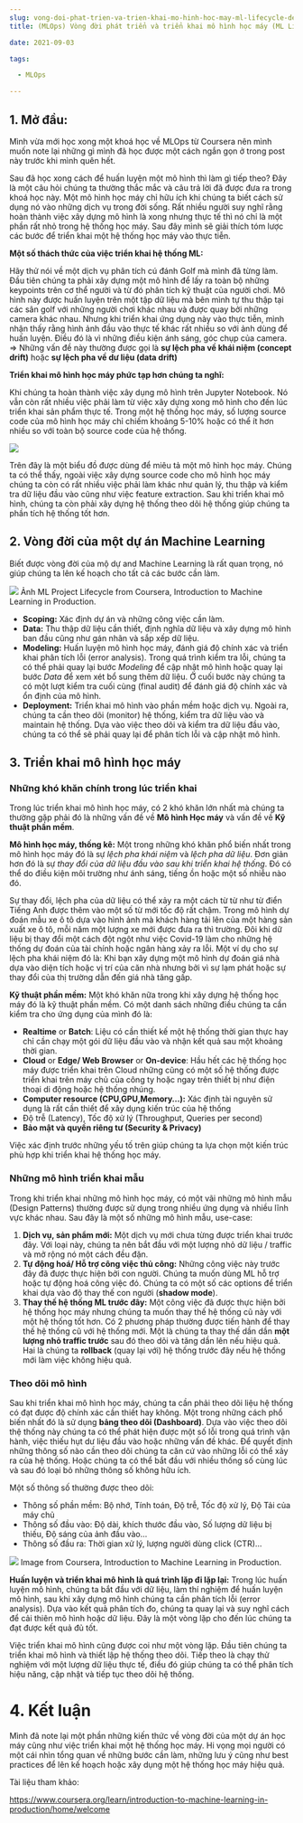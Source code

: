 ```yaml
--- 
slug: vong-doi-phat-trien-va-trien-khai-mo-hinh-hoc-may-ml-lifecycle-deployment
title: (MLOps) Vòng đời phát triển và triển khai mô hình học máy (ML Lifecycle & Deployment)

date: 2021-09-03 

tags: 

  - MLOps

--- 
```



## 1. Mở đầu:
Mình vừa mới học xong một khoá học về MLOps từ Coursera nên mình muốn note lại những gì mình đã học được một cách ngắn gọn ở trong post này trước khi mình quên hết. 

Sau đã học xong cách để huấn luyện một mô hình thì làm gì tiếp theo? Đây là một câu hỏi chúng ta thường thắc mắc và câu trả lời đã được đưa ra trong khoá học này. Một mô hình học máy chỉ hữu ích khi chúng ta biết cách sử dụng nó vào những dịch vụ trong đời sống. Rất nhiều người suy nghĩ rằng hoàn thành việc xây dựng mô hình là xong nhưng thực tế thì nó chỉ là một phần rất nhỏ trong hệ thống học máy. Sau đây mình sẽ giải thích tóm lược các bước để triển khai một hệ thống học máy vào thực tiễn.


**Một số thách thức của việc triển khai hệ thống ML:**

Hãy thử nói về một dịch vụ phân tích cú đánh Golf mà mình đã từng làm. Đầu tiên chúng ta phải xây dựng một mô hình để lấy ra toàn bộ những keypoints trên cơ thể người và từ đó phân tích kỹ thuật của người chơi. Mô hình này được huấn luyện trên một tập dữ liệu mà bên mình tự thu thập tại các sân golf với những người chơi khác nhau và được quay bởi những camera khác nhau. Nhưng khi triển khai ứng dụng này vào thực tiễn, mình nhận thấy rằng hình ảnh đầu vào thực tế khác rất nhiều so với ảnh dùng để huấn luyện. Điều đó là vì những điều kiện ánh sáng, góc chụp của camera. => Những vấn đề này thường được gọi là **sự lệch pha về khái niệm (concept drift)** hoặc **sự lệch pha về dư liệu (data drift)** 


**Triển khai mô hình học máy phức tạp hơn chúng ta nghĩ:**

Khi chúng ta hoàn thành việc xây dụng mô hình trên Jupyter Notebook. Nó vẫn còn rất nhiều việc phải làm từ việc xây dựng xong mô hình cho đến lúc triển khai sản phẩm thực tế. Trong một hệ thống học máy, số lượng source code của mô hình học máy chỉ chiếm khoảng 5-10% hoặc có thể ít hơn nhiều so với toàn bộ source code của hệ thống.

![](Screenshot-2021-03-23-at-7.06.03-AM.png)


Trên đây là một biểu đồ được dùng để miêu tả một mô hình học máy. Chúng ta có thể thấy, ngoài việc xây dựng source code cho mô hình học máy chúng ta còn có rất nhiều việc phải làm khác như quản lý, thu thập và kiểm tra dữ liệu đầu vào cũng như việc feature extraction. Sau khi triển khai mô hình, chúng ta còn phải xây dựng hệ thống theo dõi hệ thống giúp chúng ta phần tích hệ thống tốt hơn.


## 2. Vòng đời của một dự án Machine Learning
Biết được vòng đời của mộ dự and Machine Learning là rất quan trọng, nó giúp chúng ta lên kế hoạch cho tất cả các bước cần làm.


![](FDBB6D28-9B1F-4965-9855-3AADAD52C4A1.png)
Ảnh ML Project Lifecycle from Coursera, Introduction to Machine Learning in Production.

* **Scoping:** Xác định dự án và những công việc cần làm.
* **Data:** Thu thập dữ liệu cần thiết, định nghĩa dữ liệu và xây dựng mô hình ban đầu cũng như gán nhãn và sắp xếp dữ liệu.
* **Modeling:** Huấn luyện mô hình học máy, đánh giá độ chính xác và triển khai phân tích lỗi (error analysis). Trong quá trình kiểm tra lỗi, chúng ta có thể phải quay lại bước _Modeling_ để cập nhật mô hình hoặc quay lại bước _Data_ để xem xét bổ sung thêm dữ liệu. Ở cuối bước này chúng ta có một lượt kiểm tra cuối cùng (final audit) để đánh giá độ chính xác và ổn định của mô hình.
* **Deployment:** Triển khai mô hình vào phần mềm hoặc dịch vụ. Ngoài ra, chúng ta cần theo dõi (monitor) hệ thống, kiểm tra dữ liệu vào và maintain hệ thống. Dựa vào việc theo dõi và kiểm tra dữ liệu đầu vào, chúng ta có thể sẽ phải quay lại để phân tích lỗi và cập nhật mô hình.


## 3. Triển khai mô hình học máy
### Những khó khăn chính trong lúc triển khai
Trong lúc triển khai mô hình học máy, có 2 khó khăn lớn nhất mà chúng ta thường gặp phải đó là những vấn đề về **Mô hình Học máy** và vấn đề về **Kỹ thuật phần mềm**.

**Mô hình học máy, thống kê:** 
Một trong những khó khăn phổ biến nhất trong mô hình học máy đó là sự _lệch pha khái niệm_ và _lệch pha dữ liệu_. Đơn giản hơn đó là sự  _thay đổi của dữ liệu đầu vào sau khi triển khai hệ thống_. Đó có thể do điều kiện môi trường như ánh sáng, tiếng ồn hoặc một số nhiễu nào đó.

Sự thay đổi, lệch pha của dữ liệu có thể xảy ra một cách từ từ như từ điển Tiếng Anh được thêm vào một số từ mới tốc độ rất chậm. Trong mô hình dự đoán mẫu xe ô tô dựa vào hình ảnh mà khách hàng tải lên của một hàng sản xuất xe ô tô, mỗi năm một lượng xe mới được đưa ra thì trường. Đôi khi dữ liệu bị thay đổi một cách đột ngột như việc Covid-19 làm cho những hệ thống dự đoán của tài chính hoặc ngân hàng xảy ra lỗi.
Một ví dụ cho sự lệch pha khái niệm đó là: Khi bạn xây dựng một mô hình dự đoán giá nhà dựa vào diện tích hoặc vị trí của căn nhà nhưng bởi vì sự lạm phát hoặc sự thay đổi của thị trường dẫn đến giá nhà tăng gấp.


**Kỹ thuật phần mềm:**
Một khó khăn nữa trong khi xây dựng hệ thống học máy đó là kỹ thuật phần mềm. Có một danh sách những điều chúng ta cần kiểm tra cho ứng dụng của mình đó là:
* **Realtime** or **Batch**: Liệu có cần thiết kế một hệ thống thời gian thực hay chỉ cần chạy một gói dữ liệu đầu vào và nhận kết quả sau một khoảng thời gian.
* **Cloud** or **Edge/ Web Browser** or **On-device**: Hầu hết các hệ thống học máy được triển khai trên Cloud những cũng có một số hệ thống được triển khai trên máy chủ của công ty hoặc ngay trên thiết bị như điện thoại di động hoặc hệ thống nhúng. 
* **Computer resource (CPU,GPU,Memory…):** Xác định tài nguyên sử dụng là rất cần thiết để xây dụng kiến trúc của hệ thống
* Độ trễ (Latency), Tốc độ xử lý (Throughput, Queries per second)
* **Bảo mật và quyền riêng tư (Security & Privacy)** 

Việc xác định trước những yếu tố trên giúp chúng ta lựa chọn một kiến trúc phù hợp khi triển khai hệ thống học máy.

### Những mô hình triển khai mẫu
Trong khi triển khai những mô hình học máy, có một vãi những mô hình mẫu (Design Patterns) thường được sử dụng trong nhiều ứng dụng và nhiều lĩnh vực khác nhau. Sau đây là một số những mô hình mẫu, use-case:
1. **Dịch vụ, sản phẩm mới:** Một dịch vụ mới chưa từng được triển khai trước đây. Với loại này, chúng ta nên bắt đầu với một lượng nhỏ dữ liệu / traffic và mở rộng nó một cách đều đặn.
2. **Tự động hoá/ Hỗ trợ công việc thủ công:**  Những công việc này trước đây đã được thực hiện bởi con người. Chúng ta muốn dùng ML hỗ trợ hoặc tự động hoá công việc đó. Chúng ta có một số các options để triển khai dựa vào độ thay thế con người (**shadow mode**).
3. **Thay thế hệ thống ML trước đây:** Một công việc đã được thực hiện bởi hệ thống học máy nhưng chúng ta muốn thay thế hệ thống cũ này với một hệ thống tốt hơn. Có 2 phương pháp thường được tiến hành để thay thế hệ thống cũ với hệ thống mới. Một là chúng ta thay thế dần dần **một lượng nhỏ traffic trước** sau đó theo dõi và tăng dần lên nếu hiệu quả. Hai là chúng ta **rollback** (quay lại với) hệ thống trước đây nếu hệ thống mới làm việc không hiệu quả. 


### Theo dõi mô hình
Sau khi triển khai mô hình học máy, chúng ta cần phải theo dõi liệu hệ thống có đạt được độ chính xác cần thiết hay không. Một trong những cách phổ biến nhất đó là sử dụng **bảng theo dõi (Dashboard)**. Dựa vào việc theo dõi thệ thống này chúng ta có thể phát hiện được một số lỗi trong quá trình vận hành, việc thiếu hụt dư liệu đầu vào hoặc những vấn đề khác. Để quyết định những thông số nào cần theo dõi chúng ta căn cứ vào những lỗi có thể xảy ra của hệ thống. Hoặc chúng ta có thể bắt đầu với nhiều thống số cùng lúc và sau đó loại bỏ những thông số không hữu ích. 

Một số thông số thường được theo dõi:
* Thông số phần mềm: Bộ nhớ, Tính toán, Độ trễ, Tốc độ xử lý, Độ Tải của máy chủ
* Thông số đầu vào: Độ dài, khích thước đầu vào, Số lượng dữ liệu bị thiếu, Độ sáng của ảnh đầu vào…
* Thông số đầu ra: Thời gian xử lý, lượng người dùng click (CTR)…


![](37848157-89A8-42D9-A73B-45938E0EB0FD.png)
Image from Coursera, Introduction to Machine Learning in Production.

**Huấn luyện và triển khai mô hình là quá trình lặp đi lặp lại:** 
Trong lúc huấn luyện mô hình, chúng ta bắt đầu với dữ liệu, làm thí nghiệm để huấn luyện mô hình, sau khi xây dựng mô hình chúng ta cần phân tích lỗi (error analysis). Dựa vào kết quả phân tích đo, chúng ta quay lại và suy nghĩ cách để cải thiên mô hình hoặc dữ liệu. Đây là một vòng lặp cho đến lúc chúng ta đạt được kết quả đủ tốt.

Việc triển khai mô hình cũng được coi như một vòng lặp. Đầu tiên chúng ta triển khai mô hình và thiết lập hệ thống theo dõi. Tiếp theo là chạy thử nghiệm với một lượng dữ liệu thực tế, điều đó giúp chúng ta có thể phân tích hiệu năng, cập nhật và tiếp tục theo dõi hệ thống.  


# 4. Kết luận
Mình đã note lại một phần những kiến thức về vòng đời của một dự án học máy cũng như việc triển khai một hệ thống học máy. Hi vọng mọi người có một cái nhìn tổng quan về những bước cần làm, những lưu ý cũng như best practices để lên kế hoạch hoặc xây dụng một hệ thống học máy hiệu quả.


Tài liệu tham khảo:


https://www.coursera.org/learn/introduction-to-machine-learning-in-production/home/welcome
